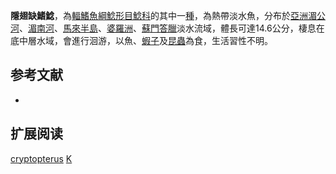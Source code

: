 {{Speciesbox
| name = 隱翅缺鰭鯰
| image = 
| image_width = 250px
| status = LC
| status_system = IUCN3.1
| genus = Kryptopterus
| species = cryptopterus
| authority = [[Bleeker|Bleeker]], 1851
| synonyms = *''Silurus cryptopterus'', Bleeker, 1851
*''Kryptopterus micropus'', Bleeker, 1858
}}

'''隱翅缺鰭鯰'''，為[[輻鰭魚綱|輻鰭魚綱]][[鯰形目|鯰形目]][[鯰科|鯰科]]的其中一[[種|種]]，為熱帶淡水魚，分布於[[亞洲|亞洲]][[湄公河|湄公河]]、[[湄南河|湄南河]]、[[馬來半島|馬來半島]]、[[婆羅洲|婆羅洲]]、[[蘇門答臘|蘇門答臘]]淡水流域，體長可達14.6公分，棲息在底中層水域，會進行洄游，以魚、[[蝦子|蝦子]]及[[昆蟲|昆蟲]]為食，生活習性不明。

==参考文献==
*{{FishBase_species|genus=Kryptopterus|species=cryptopterus|year=2015|month=7}}

== 扩展阅读 ==
{{refbegin}}
{{wikispecies-inline|Kryptopterus cryptopterus|隱翅缺鰭鯰}}
{{refend}}
{{Taxonbar|from=Q3752882}}

[[Category:缺鰭鯰屬|cryptopterus]]
[[Category:1851年描述的鱼类|K]]